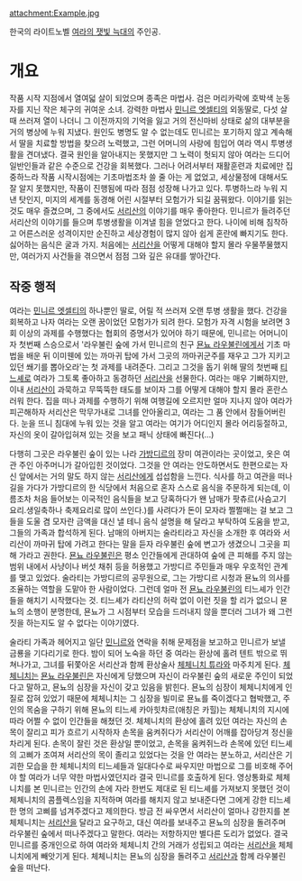 attachment:Example.jpg


한국의 라이트노벨 [[여라의 잿빛 늑대]]의 주인공.
= 개요 =
작품 시작 지점에서 열여덟 살이 되었으며 종족은 마법사. 검은 머리카락에 호박색 눈동자를 지닌 작은 체구의 귀여운 소녀. 
강력한 마법사 [[민니르 엣셀티]]의 외동딸로, 다섯 살 때 쓰러져 열이 나더니 그 이전까지의 기억을 잃고 거의 전신마비 상태로 삶의 대부분을 거의 병상에 누워 지냈다. 원인도 병명도 알 수 없는데도 민니르는 포기하지 않고 계속해서 딸을 치료할 방법을 찾으려 노력했고, 그런 어머니의 사랑에 힘입어 여라 역시 투병생활을 견뎌냈다. 결국 원인을 알아내지는 못했지만 그 노력이 헛되지 않아 여라는 드디어 일반인들과 같은 수준으로 건강을 회복했다. 그러나 어려서부터 재활훈련과 치료에만 집중하느라 작품 시작시점에는 기초마법조차 쓸 줄 아는 게 없었고, 세상물정에 대해서도 잘 알지 못했지만, 작품이 진행됨에 따라 점점 성장해 나가고 있다.
투병하느라 누워 지낸 탓인지, 미지의 세계를 동경해 어린 시절부터 모험가가 되길 꿈꿔왔다. 이야기를 읽는 것도 매우 즐겼으며, 그 중에서도 [[서리산]]의 이야기를 매우 좋아한다. 민니르가 들려주던 서리산의 이야기를 들으며 투병생활을 이겨낼 힘을 얻었다고 한다. 나이에 비해 침착하고 어른스러운 성격이지만 순진하고 세상경험이 많지 않아 쉽게 혼란에 빠지기도 한다. 싫어하는 음식은 굴과 가지. 
처음에는 [[서리산]]을 어떻게 대해야 할지 몰라 우물쭈물했지만, 여러가지 사건들을 겪으면서 점점 그와 깊은 유대를 쌓아간다.

== 작중 행적 ==
여라는 [[민니르 엣셀티]]의 하나뿐인 딸로, 어릴 적 쓰러져 오랜 투병 생활을 했다. 건강을 회복하고 나자 여라는 오랜 꿈이었던 모험가가 되려 한다. 모험가 자격 시험을 보려면 3회 이상의 과제를 수행했다는 협회의 증명서가 있어야 하기 때문에, 민니르는 어머니이자 첫번째 스승으로서 '라우불린 숲에 가서 민니르의 친구 [[묜뇨 라우불린]]에게서 기초 마법을 배운 뒤 이미웬에 있는 까마귀 탑에 가서 그곳의 까마귀군주를 재우고 그가 지키고 있던 쐐기를 뽑아오라'는  첫 과제를 내려준다. 그리고 그것을 돕기 위해 딸의 첫번째 [[티느셰]]로 여라가 그토록 좋아하고 동경하던 [[서리산]]을 선물한다. 여라는 매우 기뻐하지만, 이내 [[서리산]]이 과묵하고 무뚝뚝한 태도를 보이자 그를 어떻게 대해야 할지 몰라 혼란스러워 한다. 집을 떠나 과제를 수행하기 위해 여행길에 오르지만 얼마 지나지 않아 여라가 피곤해하자 서리산은 막무가내로 그녀를 안아올리고, 여라는 그 품 안에서 잠들어버린다. 눈을 뜨니 침대에 누워 있는 것을 알고 여라는 여기가 어디인지 몰라 어리둥절하고, 자신의 옷이 갈아입혀져 있는 것을 보고 패닉 상태에 빠진다(...)

다행히 그곳은 라우불린 숲이 있는 나라 [[가방디르]]의 장미 여관이라는 곳이었고, 옷은 여관 주인 아주머니가 갈아입힌 것이었다. 그것을 안 여라는 안도하면서도 한편으로는 자신 앞에서는 거의 말도 하지 않는 [[서리산]]에게 섭섭함을 느낀다. 식사를 하고 여관을 떠나 길을 가다가 가방디르의 한 식당에서 처음으로 혼자 스스로 음식을 주문하게 되는데, 이름조차 처음 들어보는 이국적인 음식들을 보고 당혹하다가 왠 남매가 팟츄르(사슴고기 요리.생일축하나 축제요리로 많이 쓰인다.)를 사려다가 돈이 모자라 쩔쩔매는 걸 보고 그들을 도울 겸 모자란 금액을 대신 낼 테니 음식 설명을 해 달라고 부탁하여 도움을 받고, 그들의 가족과 합석하게 된다. 남매의 아버지는 술라티라고 자신을 소개한 후 여라와 서리산이 까마귀 탑에 가려고 한다는 말을 듣자 라우불린 숲에 변고가 생겼으니 그곳을 피해 가라고 권한다. [[묜뇨 라우불린]]은 평소 인간들에게 관대하여 숲에 큰 피해를 주지 않는 범위 내에서 사냥이나 버섯 채취 등을 허용했고 가방디르 주민들과 매우 우호적인 관계를 맺고 있었다. 술라티는 가방디르의 공무원으로, 그는 가방디르 시청과 묜뇨의 의사를 조율하는 역할을 도맡아 한 사람이었다. 그런데 얼마 전 [[묜뇨 라우불린]]의 티느셰가 인간들을 해치기 시작했다는 것. 티느셰가 라티샨의 허락 없이 이런 짓을 할 리가 없으니 묜뇨의 소행이 분명한데, 묜뇨가 그 시점부터 모습을 드러내지 않을 뿐더러 그녀가 왜 그런 짓을 하는지도 알 수 없다는 이야기였다. 

술라티 가족과 헤어지고 일단 [[민니르 엣셀티|민니르]]와 연락을 취해 문제점을 보고하고 민니르가 보낼 금룡을 기다리기로 한다. 밤이 되어 노숙을 하던 중 여라는 환상에 홀려 텐트 밖으로 뛰쳐나가고, 그녀를 뒤쫓아온 서리산과 함께 환상술사 [[체체니치 튜라]]와 마주치게 된다. [[체체니치 튜라|체체니치]]는 [[묜뇨 라우불린]]은 자신에게 당했으며 자신이 라우불린 숲의 새로운 주인이 되었다고 말하고, 묜뇨의 심장을 자신이 갖고 있음을 밝힌다. 묜뇨의 심장이 체체니치에게 인질로 잡혀 있었기 때문에 체체니치는 그 심장을 빌미로 묜뇨를 죽이겠다고 협박했고, 주인의 목숨을 구하기 위해 묜뇨의 티느셰 카아힛챠르(애칭은 카힐)는 체체니치의 지시에 따라 어쩔 수 없이 인간들을 해쳤던 것. 체체니치의 환상에 홀려 있던 여라는 자신의 손목이 잘리고 피가 흐르기 시작하자 손목을 움켜쥐다가 서리산이 어깨를 잡아당겨 정신을 차리게 된다. 손목이 잘린 것은 환상일 뿐이었고, 손목을 움켜쥐느라 손목에 있던 티느셰의 고삐가 조여져 서리산의 목이 졸리고 있었다는 것을 안 여라는 분노하고, 서리산은 기괴한 모습을 한 체체니치의 티느셰들과 일대다수로 싸우지만 마법으로 그를 비호해 주어야 할 여라가 너무 약한 마법사였던지라 결국 민니르를 호출하게 된다. 영상통화로 체체니치를 본 민니르는 인간의 손에 자라 한번도 제대로 된 티느셰를 가져보지 못했던 것이 체체니치의 콤플렉스임을 지적하며 여라를 해치지 않고 보내준다면 그에게 강한 티느셰 한 명의 고삐를 넘겨주겠다고 제의한다. 방금 전 싸우면서 서리산이 얼마나 강한지를 본 체체니치는 [[서리산]]을 달라고 요구하고, 대신 여라를 보내주고 묜뇨의 심장을 돌려주며 라우불린 숲에서 떠나주겠다고 말한다. 여라는 저항하지만 별다른 도리가 없었다. 결국 민니르를 중개인으로 하여 여라와 체체니치 간의 거래가 성립되고 여라는 [[서리산]]을 체체니치에게 빼앗기게 된다. 체체니치는 묜뇨의 심장을 돌려주고 [[서리산]]과 함께 라우불린 숲을 떠난다.










 
